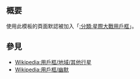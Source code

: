 <includeonly><!-- 在這裡加入模板的保護標識 --></includeonly><noinclude>{{Documentation subpage}}</noinclude>
<!-- 在本行下編輯模板說明 -->
== 概要 ==
使用此模板的頁面默認被加入「[[:分類:星際大戰用戶框]]」。

== 參見 ==
*[[Wikipedia:用戶框/地域/其他行星]]
*[[Wikipedia:用戶框/幽默]]

<includeonly>{{Sandbox other||<!-- 本行下加入模板的分類，跨維基連結加入Wikidata（參見[[Wikipedia:Wikidata]]） -->
[[Category:星際大戰用戶框]]
[[Category:地域用戶框模板]]
[[Category:幽默用户框模板]]
}}</includeonly>